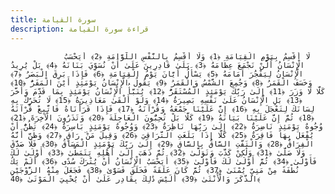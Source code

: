 ```yaml
---
title: سورة القيامة
description: قراءة سورة القيامة
---
```


                لَا أُقْسِمُ بِيَوْمِ الْقِيَامَةِ ﴿1﴾ وَلَا أُقْسِمُ بِالنَّفْسِ اللَّوَّامَةِ ﴿2﴾ أَيَحْسَبُ الْإِنْسَانُ أَلَّنْ نَجْمَعَ عِظَامَهُ ﴿3﴾ بَلَىٰ قَادِرِينَ عَلَىٰ أَنْ نُسَوِّيَ بَنَانَهُ ﴿4﴾ بَلْ يُرِيدُ الْإِنْسَانُ لِيَفْجُرَ أَمَامَهُ ﴿5﴾ يَسْأَلُ أَيَّانَ يَوْمُ الْقِيَامَةِ ﴿6﴾ فَإِذَا بَرِقَ الْبَصَرُ ﴿7﴾ وَخَسَفَ الْقَمَرُ ﴿8﴾ وَجُمِعَ الشَّمْسُ وَالْقَمَرُ ﴿9﴾ يَقُولُ الْإِنْسَانُ يَوْمَئِذٍ أَيْنَ الْمَفَرُّ ﴿10﴾ كَلَّا لَا وَزَرَ ﴿11﴾ إِلَىٰ رَبِّكَ يَوْمَئِذٍ الْمُسْتَقَرُّ ﴿12﴾ يُنَبَّأُ الْإِنْسَانُ يَوْمَئِذٍ بِمَا قَدَّمَ وَأَخَّرَ ﴿13﴾ بَلِ الْإِنْسَانُ عَلَىٰ نَفْسِهِ بَصِيرَةٌ ﴿14﴾ وَلَوْ أَلْقَىٰ مَعَاذِيرَهُ ﴿15﴾ لَا تُحَرِّكْ بِهِ لِسَانَكَ لِتَعْجَلَ بِهِ ﴿16﴾ إِنَّ عَلَيْنَا جَمْعَهُ وَقُرْآنَهُ ﴿17﴾ فَإِذَا قَرَأْنَاهُ فَاتَّبِعْ قُرْآنَهُ ﴿18﴾ ثُمَّ إِنَّ عَلَيْنَا بَيَانَهُ ﴿19﴾ كَلَّا بَلْ تُحِبُّونَ الْعَاجِلَةَ ﴿20﴾ وَتَذَرُونَ الْآخِرَةَ ﴿21﴾ وُجُوهٌ يَوْمَئِذٍ نَاضِرَةٌ ﴿22﴾ إِلَىٰ رَبِّهَا نَاظِرَةٌ ﴿23﴾ وَوُجُوهٌ يَوْمَئِذٍ بَاسِرَةٌ ﴿24﴾ تَظُنُّ أَنْ يُفْعَلَ بِهَا فَاقِرَةٌ ﴿25﴾ كَلَّا إِذَا بَلَغَتِ التَّرَاقِيَ ﴿26﴾ وَقِيلَ مَنْ ۜ رَاقٍ ﴿27﴾ وَظَنَّ أَنَّهُ الْفِرَاقُ ﴿28﴾ وَالْتَفَّتِ السَّاقُ بِالسَّاقِ ﴿29﴾ إِلَىٰ رَبِّكَ يَوْمَئِذٍ الْمَسَاقُ ﴿30﴾ فَلَا صَدَّقَ وَلَا صَلَّىٰ ﴿31﴾ وَلَٰكِنْ كَذَّبَ وَتَوَلَّىٰ ﴿32﴾ ثُمَّ ذَهَبَ إِلَىٰ أَهْلِهِ يَتَمَطَّىٰ ﴿33﴾ أَوْلَىٰ لَكَ فَأَوْلَىٰ ﴿34﴾ ثُمَّ أَوْلَىٰ لَكَ فَأَوْلَىٰ ﴿35﴾ أَيَحْسَبُ الْإِنْسَانُ أَنْ يُتْرَكَ سُدًى ﴿36﴾ أَلَمْ يَكُ نُطْفَةً مِنْ مَنِيٍّ يُمْنَىٰ ﴿37﴾ ثُمَّ كَانَ عَلَقَةً فَخَلَقَ فَسَوَّىٰ ﴿38﴾ فَجَعَلَ مِنْهُ الزَّوْجَيْنِ الذَّكَرَ وَالْأُنْثَىٰ ﴿39﴾ أَلَيْسَ ذَٰلِكَ بِقَادِرٍ عَلَىٰ أَنْ يُحْيِيَ الْمَوْتَىٰ ﴿40﴾
